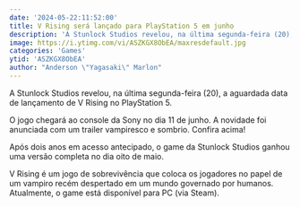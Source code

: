 ```yaml
---
date: '2024-05-22:11:52:00'
title: V Rising será lançado para PlayStation 5 em junho
description: 'A Stunlock Studios revelou, na última segunda-feira (20), a aguardada data de lançamento de V Rising no PlayStation 5.'
image: https://i.ytimg.com/vi/ASZKGX8ObEA/maxresdefault.jpg
categories: 'Games'
ytid: 'ASZKGX8ObEA'
author: "Anderson \"Yagasaki\" Marlon"
---
```


A Stunlock Studios revelou, na última segunda-feira (20), a aguardada data de lançamento de V Rising no PlayStation 5.

O jogo chegará ao console da Sony no dia 11 de junho. A novidade foi anunciada com um trailer vampiresco e sombrio. Confira acima!

Após dois anos em acesso antecipado, o game da Stunlock Studios ganhou uma versão completa no dia oito de maio.

V Rising é um jogo de sobrevivência que coloca os jogadores no papel de um vampiro recém despertado em um mundo governado por humanos. Atualmente, o game está disponível para PC (via Steam).
